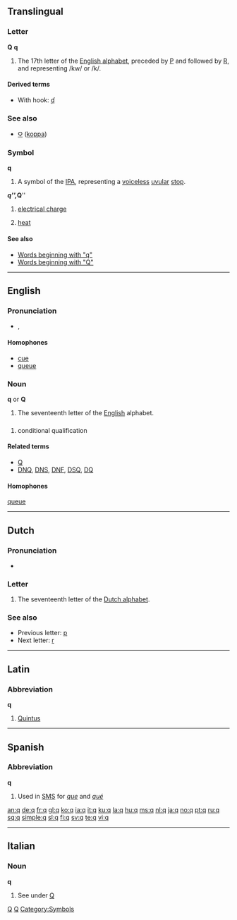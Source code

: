 {{wikipedia}}
{{also|Appendix:Variations of "q"}}
{{also|գ|զ}}
==Translingual==

===Letter===
'''Q''' '''q'''

# The 17th letter of the [[Appendix:Roman script|English alphabet]], preceded by [[P]] and followed by [[R]], and representing /kw/ or /k/.

====Derived terms====
* With hook: [[ʠ]]

===See also===
* [[Ϙ]] ([[koppa]])

===Symbol===
'''q'''

# A symbol of the [[IPA]], representing a [[voiceless]] [[uvular]] [[stop]].

'''''q''''', '''''Q'''''

# {{physics}} [[electrical charge]]
# {{physics}} [[heat]]

====See also====
* [[Special:Prefixindex/q|Words beginning with "q"]]
* [[Special:Prefixindex/Q|Words beginning with "Q"]]

----

==English==

{{rank|worse|safe|main|979|q|greatly|floor|example}}

===Pronunciation===
* {{IPA|/kjuː/}}, {{SAMPA|/kju:/}} {{audio|en-uk-q.ogg|Audio (UK)}}
*: {{rhymes|uː}}
{{rfap}}

====Homophones====
* [[cue]]
* [[queue]]

===Noun===
'''q''' or '''Q'''

# The seventeenth letter of the [[English]] alphabet.

==={{abbreviation}}===
{{en-noun}}

# {{sports}} conditional qualification

====Related terms====
* [[Q]]
* [[DNQ]], [[DNS]], [[DNF]], [[DSQ]], [[DQ]]

====Homophones====
[[queue]]

----

==Dutch==

===Pronunciation===
* {{sense|letter name}} {{IPA|/ky/|lang=nl}}

===Letter===
{{infl|nl|letter|lower case||upper case|Q}}

# The seventeenth letter of the [[Dutch alphabet]].

===See also===
* Previous letter: [[p#Dutch|p]]
* Next letter: [[r#Dutch|r]]

----

==Latin==

===Abbreviation===
'''q'''

# [[Quintus]]

[[Category:Latin letters|Q]]

----

==Spanish==

===Abbreviation===
'''q'''

# Used in [[SMS]] for ''[[que]]'' and ''[[qué]]''

[[Category:IPA symbols|Q]]
[[Category:Symbols]]

[[an:q]]
[[de:q]]
[[fr:q]]
[[gl:q]]
[[ko:q]]
[[ia:q]]
[[it:q]]
[[ku:q]]
[[la:q]]
[[hu:q]]
[[ms:q]]
[[nl:q]]
[[ja:q]]
[[no:q]]
[[pt:q]]
[[ru:q]]
[[sq:q]]
[[simple:q]]
[[sl:q]]
[[fi:q]]
[[sv:q]]
[[te:q]]
[[vi:q]]

----
==Italian==

===Noun===
'''q''' {{m|f|inv}}

# See under [[Q#Italian|Q]]

{{rfc-auto}}